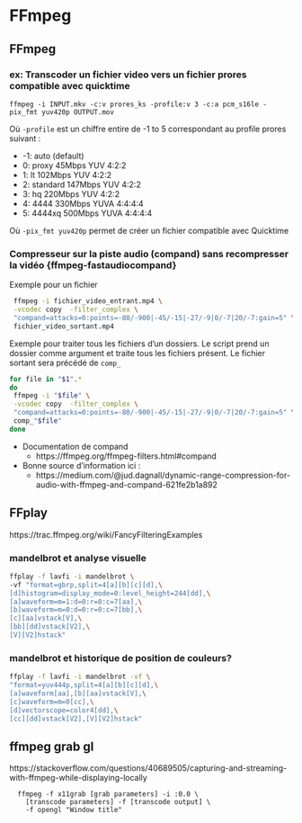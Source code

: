 # FFmpeg{#ffmpeg} 

## FFmpeg
### ex: Transcoder un fichier video vers un fichier prores compatible avec quicktime
```
ffmpeg -i INPUT.mkv -c:v prores_ks -profile:v 3 -c:a pcm_s16le -pix_fmt yuv420p OUTPUT.mov
```

Où `-profile` est un chiffre entire de -1 to 5 correspondant au profile prores suivant :

* -1: auto (default)
* 0: proxy 45Mbps YUV 4:2:2
* 1: lt 102Mbps YUV 4:2:2
* 2: standard  147Mbps YUV 4:2:2
* 3: hq 220Mbps YUV 4:2:2
* 4: 4444 330Mbps YUVA 4:4:4:4
* 5: 4444xq  500Mbps YUVA 4:4:4:4

Où `-pix_fmt yuv420p` permet de créer un fichier compatible avec Quicktime


### Compresseur sur la piste audio (compand) sans recompresser la vidéo {ffmpeg-fastaudiocompand}

Exemple pour un fichier 

```bash
 ffmpeg -i fichier_video_entrant.mp4 \
 -vcodec copy  -filter_complex \
 "compand=attacks=0:points=-80/-900|-45/-15|-27/-9|0/-7|20/-7:gain=5" \
 fichier_video_sortant.mp4
```

Exemple pour traiter tous les fichiers d'un dossiers.
Le script prend un dossier comme argument et traite tous les fichiers présent. 
Le fichier sortant sera précédé de `comp_`

```bash
for file in "$1".*
do
 ffmpeg -i "$file" \
 -vcodec copy  -filter_complex \
 "compand=attacks=0:points=-80/-900|-45/-15|-27/-9|0/-7|20/-7:gain=5" \
 comp_"$file"
done
```

* Documentation de compand
  * https://ffmpeg.org/ffmpeg-filters.html#compand   

* Bonne source d'information ici : 
  * https://medium.com/@jud.dagnall/dynamic-range-compression-for-audio-with-ffmpeg-and-compand-621fe2b1a892



## FFplay

https://trac.ffmpeg.org/wiki/FancyFilteringExamples

### mandelbrot et analyse visuelle 
```bash
ffplay -f lavfi -i mandelbrot \
-vf "format=gbrp,split=4[a][b][c][d],\
[d]histogram=display_mode=0:level_height=244[dd],\
[a]waveform=m=1:d=0:r=0:c=7[aa],\
[b]waveform=m=0:d=0:r=0:c=7[bb],\
[c][aa]vstack[V],\
[bb][dd]vstack[V2],\
[V][V2]hstack"
```

### mandelbrot et historique de position de couleurs?

```bash
ffplay -f lavfi -i mandelbrot -vf \
"format=yuv444p,split=4[a][b][c][d],\
[a]waveform[aa],[b][aa]vstack[V],\
[c]waveform=m=0[cc],\
[d]vectorscope=color4[dd],\
[cc][dd]vstack[V2],[V][V2]hstack"
```

## ffmpeg grab gl
https://stackoverflow.com/questions/40689505/capturing-and-streaming-with-ffmpeg-while-displaying-locally
```
  ffmpeg -f x11grab [grab parameters] -i :0.0 \
    [transcode parameters] -f [transcode output] \
    -f opengl "Window title"
```